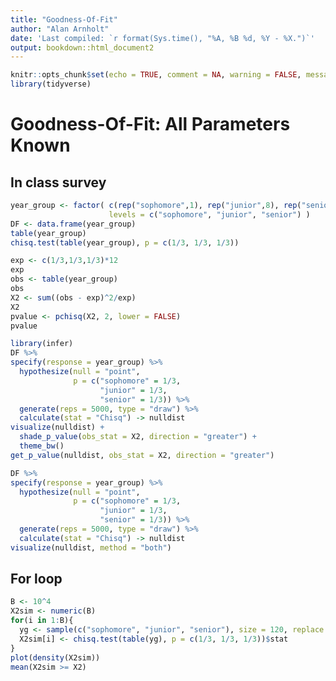 ```yaml
---
title: "Goodness-Of-Fit"
author: "Alan Arnholt"
date: 'Last compiled: `r format(Sys.time(), "%A, %B %d, %Y - %X.")`'
output: bookdown::html_document2
---
```


```r
knitr::opts_chunk$set(echo = TRUE, comment = NA, warning = FALSE, message = FALSE)
library(tidyverse)
```

# Goodness-Of-Fit: All Parameters Known

## In class survey

```r
year_group <- factor( c(rep("sophomore",1), rep("junior",8), rep("senior",3)), 
                      levels = c("sophomore", "junior", "senior") )
DF <- data.frame(year_group)
table(year_group)
chisq.test(table(year_group), p = c(1/3, 1/3, 1/3))
```

```r
exp <- c(1/3,1/3,1/3)*12
exp
obs <- table(year_group)
obs
X2 <- sum((obs - exp)^2/exp)
X2
pvalue <- pchisq(X2, 2, lower = FALSE)
pvalue
```

```r
library(infer)
DF %>% 
specify(response = year_group) %>% 
  hypothesize(null = "point",
              p = c("sophomore" = 1/3,
                    "junior" = 1/3,
                    "senior" = 1/3)) %>% 
  generate(reps = 5000, type = "draw") %>% 
  calculate(stat = "Chisq") -> nulldist
visualize(nulldist) + 
  shade_p_value(obs_stat = X2, direction = "greater") +
  theme_bw()
get_p_value(nulldist, obs_stat = X2, direction = "greater")
```

```r
DF %>% 
specify(response = year_group) %>% 
  hypothesize(null = "point",
              p = c("sophomore" = 1/3,
                    "junior" = 1/3,
                    "senior" = 1/3)) %>% 
  generate(reps = 5000, type = "draw") %>% 
  calculate(stat = "Chisq") -> nulldist
visualize(nulldist, method = "both")
```

## For loop

```r
B <- 10^4
X2sim <- numeric(B)
for(i in 1:B){
  yg <- sample(c("sophomore", "junior", "senior"), size = 120, replace = TRUE)
  X2sim[i] <- chisq.test(table(yg), p = c(1/3, 1/3, 1/3))$stat
}
plot(density(X2sim))
mean(X2sim >= X2)
```

